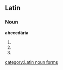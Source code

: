 ==Latin==
===Noun===
'''abecedāria''' {{n}}
# {{inflection of|abecedarium#Latin|abecedārium|nom|p}}
# {{inflection of|abecedarium#Latin|abecedārium|acc|p}}
# {{inflection of|abecedarium#Latin|abecedārium|voc|p}}

[[category:Latin noun forms]]